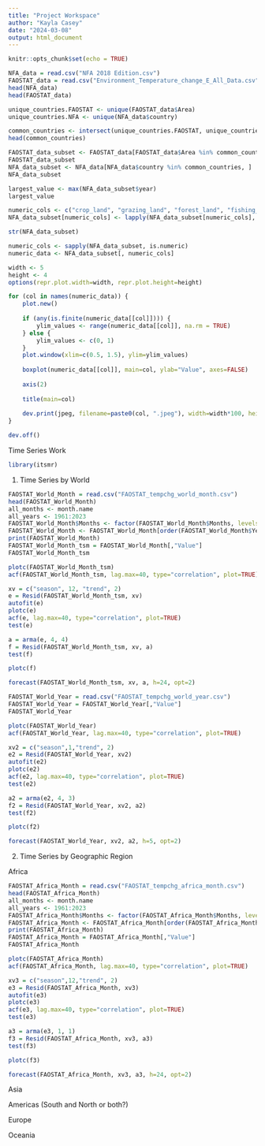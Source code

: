 ```yaml
---
title: "Project Workspace"
author: "Kayla Casey"
date: "2024-03-08"
output: html_document
---
```


```r
knitr::opts_chunk$set(echo = TRUE)
```

```r
NFA_data = read.csv("NFA 2018 Edition.csv")
FAOSTAT_data = read.csv("Environment_Temperature_change_E_All_Data.csv", fileEncoding = "latin1")
head(NFA_data)
head(FAOSTAT_data)
```

```r
unique_countries.FAOSTAT <- unique(FAOSTAT_data$Area)
unique_countries.NFA <- unique(NFA_data$country)

common_countries <- intersect(unique_countries.FAOSTAT, unique_countries.NFA)
head(common_countries)
```

```r
FAOSTAT_data_subset <- FAOSTAT_data[FAOSTAT_data$Area %in% common_countries, ]
FAOSTAT_data_subset
NFA_data_subset <- NFA_data[NFA_data$country %in% common_countries, ]
NFA_data_subset
```
```r
largest_value <- max(NFA_data_subset$year)
largest_value
```

```r
numeric_cols <- c("crop_land", "grazing_land", "forest_land", "fishing_ground", "built_up_land", "carbon", "total")
NFA_data_subset[numeric_cols] <- lapply(NFA_data_subset[numeric_cols], as.numeric)

str(NFA_data_subset)

numeric_cols <- sapply(NFA_data_subset, is.numeric)
numeric_data <- NFA_data_subset[, numeric_cols]

width <- 5
height <- 4
options(repr.plot.width=width, repr.plot.height=height)

for (col in names(numeric_data)) {
    plot.new()
    
    if (any(is.finite(numeric_data[[col]]))) {
        ylim_values <- range(numeric_data[[col]], na.rm = TRUE)
    } else {
        ylim_values <- c(0, 1) 
    }
    plot.window(xlim=c(0.5, 1.5), ylim=ylim_values)
    
    boxplot(numeric_data[[col]], main=col, ylab="Value", axes=FALSE)
    
    axis(2)
    
    title(main=col)
    
    dev.print(jpeg, filename=paste0(col, ".jpeg"), width=width*100, height=height*100)
}

dev.off()

```


Time Series Work

```r
library(itsmr)
```


1. Time Series by World
```r
FAOSTAT_World_Month = read.csv("FAOSTAT_tempchg_world_month.csv")
head(FAOSTAT_World_Month)
all_months <- month.name
all_years <- 1961:2023
FAOSTAT_World_Month$Months <- factor(FAOSTAT_World_Month$Months, levels = all_months)
FAOSTAT_World_Month <- FAOSTAT_World_Month[order(FAOSTAT_World_Month$Year, as.integer(FAOSTAT_World_Month$Months)),]
print(FAOSTAT_World_Month)
FAOSTAT_World_Month_tsm = FAOSTAT_World_Month[,"Value"]
FAOSTAT_World_Month_tsm
```
```r
plotc(FAOSTAT_World_Month_tsm)
acf(FAOSTAT_World_Month_tsm, lag.max=40, type="correlation", plot=TRUE)
```

```r
xv = c("season", 12, "trend", 2)
e = Resid(FAOSTAT_World_Month_tsm, xv)
autofit(e)
plotc(e)
acf(e, lag.max=40, type="correlation", plot=TRUE)
test(e)
```
```r
a = arma(e, 4, 4)
f = Resid(FAOSTAT_World_Month_tsm, xv, a)
test(f)
```
```r
plotc(f)
```

```r
forecast(FAOSTAT_World_Month_tsm, xv, a, h=24, opt=2)
```







```r
FAOSTAT_World_Year = read.csv("FAOSTAT_tempchg_world_year.csv")
FAOSTAT_World_Year = FAOSTAT_World_Year[,"Value"]
FAOSTAT_World_Year
```

```r
plotc(FAOSTAT_World_Year)
acf(FAOSTAT_World_Year, lag.max=40, type="correlation", plot=TRUE)
```

```r
xv2 = c("season",1,"trend", 2)
e2 = Resid(FAOSTAT_World_Year, xv2)
autofit(e2)
plotc(e2)
acf(e2, lag.max=40, type="correlation", plot=TRUE)
test(e2)
```
```r
a2 = arma(e2, 4, 3)
f2 = Resid(FAOSTAT_World_Year, xv2, a2)
test(f2)
```
```r
plotc(f2)
```


```r
forecast(FAOSTAT_World_Year, xv2, a2, h=5, opt=2)
```







2. Time Series by Geographic Region

Africa

```r
FAOSTAT_Africa_Month = read.csv("FAOSTAT_tempchg_africa_month.csv")
head(FAOSTAT_Africa_Month)
all_months <- month.name
all_years <- 1961:2023
FAOSTAT_Africa_Month$Months <- factor(FAOSTAT_Africa_Month$Months, levels = all_months)
FAOSTAT_Africa_Month <- FAOSTAT_Africa_Month[order(FAOSTAT_Africa_Month$Year, as.integer(FAOSTAT_Africa_Month$Months)),]
print(FAOSTAT_Africa_Month)
FAOSTAT_Africa_Month = FAOSTAT_Africa_Month[,"Value"]
FAOSTAT_Africa_Month
```

```r
plotc(FAOSTAT_Africa_Month)
acf(FAOSTAT_Africa_Month, lag.max=40, type="correlation", plot=TRUE)
```

```r
xv3 = c("season",12,"trend", 2)
e3 = Resid(FAOSTAT_Africa_Month, xv3)
autofit(e3)
plotc(e3)
acf(e3, lag.max=40, type="correlation", plot=TRUE)
test(e3)
```
```r
a3 = arma(e3, 1, 1)
f3 = Resid(FAOSTAT_Africa_Month, xv3, a3)
test(f3)
```
```r
plotc(f3)
```


```r
forecast(FAOSTAT_Africa_Month, xv3, a3, h=24, opt=2)
```


Asia


Americas (South and North or both?)


Europe


Oceania
